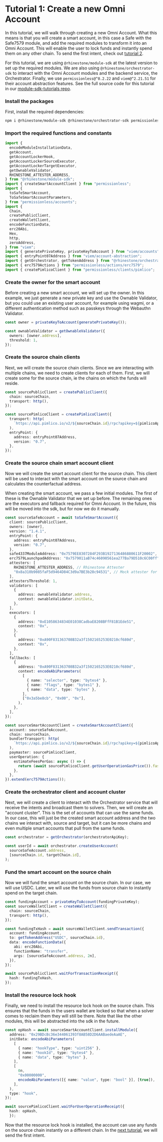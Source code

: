 
# Tutorial 1: Create a new Omni Account

In this tutorial, we will walk through creating a new Omni Account. What this means is that you will create a smart account, in this case a Safe with the Safe7579 module, and add the required modules to transform it into an Omni Account. This will enable the user to lock funds and instantly spend them on any other chain. To send the first intent, check out [tutorial 2](/omni-account/tutorial-2).

For this tutorial, we are using `@rhinestone/module-sdk` at the latest version to set up the required modules. We are also using `@rhinestone/orchestrator-sdk` to interact with the Omni Account modules and the backend service, the Orchestrator. Finally, we use `permissionless@^0.2.22` and `viem@^2.21.51` for their account abstraction features. See the full source code for this tutorial in our [module-sdk-tutorials repo](https://github.com/rhinestonewtf/module-sdk-tutorials/blob/main/src/orchestrator-sdk/new-account.ts).

<Steps>

### Install the packages

First, install the required dependencies:

```sh npm2yarn
npm i @rhinestone/module-sdk @rhinestone/orchestrator-sdk permissionless viem
```

### Import the required functions and constants

```typescript copy
import {
  encodeModuleInstallationData,
  getAccount,
  getAccountLockerHook,
  getAccountLockerSourceExecutor,
  getAccountLockerTargetExecutor,
  getOwnableValidator,
  RHINESTONE_ATTESTER_ADDRESS,
} from "@rhinestone/module-sdk";
import { createSmartAccountClient } from "permissionless";
import {
  toSafeSmartAccount,
  ToSafeSmartAccountParameters,
} from "permissionless/accounts";
import {
  Chain,
  createPublicClient,
  createWalletClient,
  encodeFunctionData,
  erc20Abi,
  Hex,
  http,
  zeroAddress,
} from "viem";
import { generatePrivateKey, privateKeyToAccount } from "viem/accounts";
import { entryPoint07Address } from "viem/account-abstraction";
import { getOrchestrator, getTokenAddress } from "@rhinestone/orchestrator-sdk";
import { erc7579Actions } from "permissionless/actions/erc7579";
import { createPimlicoClient } from "permissionless/clients/pimlico";
```

### Create the owner for the smart account

Before creating a new smart account, we will set up the owner. In this example, we just generate a new private key and use the Ownable Validator, but you could use an existing user account, for example using wagmi, or a different authentication method such as passkeys through the Webauthn Validator.

```typescript copy
const owner = privateKeyToAccount(generatePrivateKey());

const ownableValidator = getOwnableValidator({
  owners: [owner.address],
  threshold: 1,
});
```

### Create the source chain clients

Next, we will create the source chain clients. Since we are interacting with multiple chains, we need to create clients for each of them. First, we will create some for the source chain, ie the chains on which the funds will reside.

```typescript copy
const sourcePublicClient = createPublicClient({
  chain: sourceChain,
  transport: http(),
});

const sourcePimlicoClient = createPimlicoClient({
  transport: http(
    `https://api.pimlico.io/v2/${sourceChain.id}/rpc?apikey=${pimlicoApiKey}`,
  ),
  entryPoint: {
    address: entryPoint07Address,
    version: "0.7",
  },
});
```

### Create the source chain smart account client

Now we will create the smart account client for the source chain. This client will be used to interact with the smart account on the source chain and calculates the counterfactual address.

When creating the smart account, we pass a few initial modules. The first of these is the Ownable Validator that we set up before. The remaining ones are the executors and fallback required for Omni Account. In the future, this will be moved into the sdk, but for now we do it manually.

```typescript copy
const sourceSafeAccount = await toSafeSmartAccount({
  client: sourcePublicClient,
  owners: [owner],
  version: "1.4.1",
  entryPoint: {
    address: entryPoint07Address,
    version: "0.7",
  },
  safe4337ModuleAddress: "0x7579EE8307284F293B1927136486880611F20002",
  erc7579LaunchpadAddress: "0x7579011aB74c46090561ea277Ba79D510c6C00ff",
  attesters: [
    RHINESTONE_ATTESTER_ADDRESS, // Rhinestone Attester
    "0x8a310b9085faF5d9464D84C3d9a7BE3b28c94531", // Mock attester for omni account
  ],
  attestersThreshold: 1,
  validators: [
    {
      address: ownableValidator.address,
      context: ownableValidator.initData,
    },
  ],
  executors: [
    {
      address: "0xE1058634834E01038CadbaE8208BFfF81B1Ede51",
      context: "0x",
    },
    {
      address: "0xA90F831363708B32a3f1502165253E0210cf680d",
      context: "0x",
    },
  ],
  fallbacks: [
    {
      address: "0xA90F831363708B32a3f1502165253E0210cf680d",
      context: encodeAbiParameters(
        [
          { name: "selector", type: "bytes4" },
          { name: "flags", type: "bytes1" },
          { name: "data", type: "bytes" },
        ],
        ["0x3a5be8cb", "0x00", "0x"],
      ),
    },
  ],
});

const sourceSmartAccountClient = createSmartAccountClient({
  account: sourceSafeAccount,
  chain: sourceChain,
  bundlerTransport: http(
    `https://api.pimlico.io/v2/${sourceChain.id}/rpc?apikey=${pimlicoApiKey}`,
  ),
  paymaster: sourcePimlicoClient,
  userOperation: {
    estimateFeesPerGas: async () => {
      return (await sourcePimlicoClient.getUserOperationGasPrice()).fast;
    },
  },
}).extend(erc7579Actions());
```

### Create the orchestrator client and account cluster

Next, we will create a client to interact with the Orchestrator service that will receive the intents and broadcast them to solvers. Then, we will create an "account cluster". This is the set of accounts that can use the same funds. In our case, this will just be the created smart account address and the two chains we interact with, source and target, but it can be more chains and even multiple smart accounts that pull from the same funds.

```typescript copy
const orchestrator = getOrchestrator(orchestratorApiKey);

const userId = await orchestrator.createUserAccount(
  sourceSafeAccount.address,
  [sourceChain.id, targetChain.id],
);
```

### Fund the smart account on the source chain

Now we will fund the smart account on the source chain. In our case, we will use USDC. Later, we will use the funds from source chain to instantly spend on the target chain.

```typescript copy
const fundingAccount = privateKeyToAccount(fundingPrivateKey);
const sourceWalletClient = createWalletClient({
  chain: sourceChain,
  transport: http(),
});

const fundingTxHash = await sourceWalletClient.sendTransaction({
  account: fundingAccount,
  to: getTokenAddress("USDC", sourceChain.id),
  data: encodeFunctionData({
    abi: erc20Abi,
    functionName: "transfer",
    args: [sourceSafeAccount.address, 2n],
  }),
});

await sourcePublicClient.waitForTransactionReceipt({
  hash: fundingTxHash,
});
```

### Install the resource lock hook

Finally, we need to install the resource lock hook on the source chain. This ensures that the funds in the users wallet are locked so that when a solver comes to reclaim them they will still be there. Note that like the other modules, this will be abstracted into the sdk in the future.

```typescript copy
const opHash = await sourceSmartAccountClient.installModule({
  address: "0x29BDcBc36e344061393f8AB58D2D6AABaedeAaAE",
  initData: encodeAbiParameters(
    [
      { name: "hookType", type: "uint256" },
      { name: "hookId", type: "bytes4" },
      { name: "data", type: "bytes" },
    ],
    [
      0n,
      "0x00000000",
      encodeAbiParameters([{ name: "value", type: "bool" }], [true]),
    ],
  ),
  type: "hook",
});

await sourcePimlicoClient.waitForUserOperationReceipt({
  hash: opHash,
  });
```

Now that the resource lock hook is installed, the account can use any funds on the source chain instantly on a different chain. In the [next tutorial](/omni-account/tutorial-2), we will send the first intent.

</Steps>
